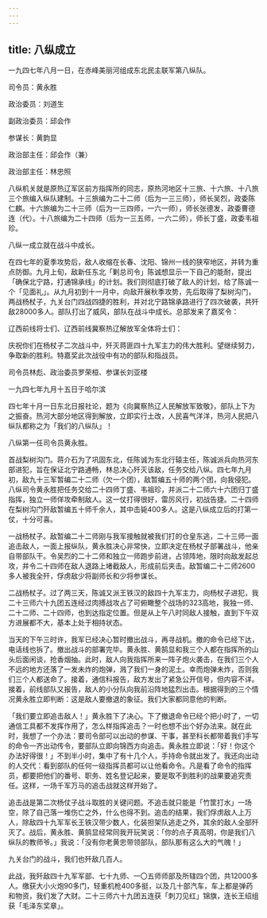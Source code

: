 ```yaml
---
---
---
```

title: 八纵成立
---




一九四七年八月一日，在赤峰美丽河组成东北民主联军第八纵队。

司令员：黄永胜

政治委员：刘道生

副政治委员：邱会作

参谋长：黄韵显

政治部主任：邱会作（兼）

政治部主任：林忠照

八纵机关就是原热辽军区前方指挥所的同志，原热河地区十三旅、十六旅、十八旅三个旅编入纵队建制。十三旅编为二十二师（后为一三三师），师长吴烈，政委陈仁麒。十六旅编为二十三师（后为一三四师，一六一师），师长张德发，政委曹德连（代）。十八旅编为二十四师（后为一三五师，一六二师），师长丁盛，政委韦祖珍。

八纵一成立就在战斗中成长。

在四七年的夏季攻势后，敌人收缩在长春、沈阳、锦州一线的狭窄地区，并转为重点防御。九月上旬，敌新任东北「剿总司令」陈诚想显示一下自己的能耐，提出「确保北宁路，打通锦承线」的计划。我们则彻底打破了敌人的计划，给了陈诚一个「见面礼」。从九月初到十一月中，向敌开展秋季攻势，先后取得了梨树沟门，两战杨杖子，九关台门四战四捷的胜利，并对北宁路锦承路进行了四次破袭，共歼敌28000多人。部队打出了威风，部队在战斗中成长。总部发来了嘉奖令：

辽西前线将士们、辽西前线冀察热辽解放军全体将士们：

庆祝你们在杨杖子二次战斗中，歼灭蒋匪四十九军主力的伟大胜利。望继续努力，争取新的胜利。特嘉奖此次战役中有功的部队和指战员。

司令员林彪、政治委员罗荣桓、参谋长刘亚楼

一九四七年九月十五日于哈尔滨

四七年十月一日东北日报社论，题为《向冀察热辽人民解放军致敬》，部队上下为之振奋。热河大部分地区得到解放，立即实行土改，人民喜气洋洋，热河人民把八纵队都称之为「我们的八纵队」！



八纵第一任司令员黄永胜。

首战梨树沟门。蒋介石为了巩固东北，任陈诚为东北行辕主任，陈诚派兵向热河东部进犯，旨在保证北宁路通畅，林总决心歼灭该敌，任务交给八纵。四七年九月初，敌九十三军暂编二十二师（欠一个团），敌暂编五十师的两个团，向我侵犯。八纵司令黄永胜把任务交给二十四师丁盛、韦祖珍，并派二十二师六十六团归丁盛指挥，独立一师佯攻牵制敌人。这一仗打得很好，雷厉风行，初战告捷。二十四师在梨树沟门歼敌暂编五十师千余人，其中击毙400多人。这是八纵成立后的打第一仗，十分可喜。

一战杨杖子。敌暂编二十二师刚与我军接触就被我们打的仓皇东逃，二十三师一面追击敌人，一面上报纵队，黄永胜决心非常快，立即决定在杨杖子部署战斗，他亲自带部队干。令吴烈的二十二师和独立一师跑步前进，占领阵地，限时向敌发起总攻，并令二十四师在敌人退路上堵截敌人，形成前后夹击。敌暂编二十二师2600多人被我全歼，俘虏敌少将副师长和少将参谋长。

二战杨杖子。过了两三天，陈诚又派王铁汉的敌四十九军主力，向杨杖子进犯，我二十三师六十九团五连经过肉搏战攻占了可俯瞰整个战场的323高地，我独一师、二十二师、二十四师，也到达指定位置。但是从上午八时同敌人接触，直到下午双方进展都不大，基本上处于相持状态。

当天的下午三时许，我军已经决心暂时撤出战斗，再寻战机。撤的命令已经下达，电话线也拆了。撤出战斗的部署完毕。黄永胜、黄鹄显和我三个人都在指挥所的山头后面闲谈，抢香烟抽。此时，敌人向我指挥所来一阵子炮火袭击，在我们三个人不远的地方还落了一发未炸的炮弹，溅了我们一身的泥土。幸而炮弹未炸，否则我们三个人都送命了。接着，通信科报告，敌方发出了紧急公开信号，但内容不详。接着，前线部队又报告，敌人的小分队向我前沿阵地猛烈出击。根据得到的三个情况黄永胜立即判断：这是敌人要撤退的象征。我们大家都同意他的判断。

「我们要立即追击敌人！」黄永胜下了决心。下了撤退命令已经个把小时了，一切通信工具都不发挥作用了，怎么样指挥追击？一时也想不出个好办法来。就在此时，我想了一个办法：要司令部可以出动的参谋、干事，甚至科长都带着我们手写的命令一齐出动传令，要部队立即向锦西方向追击。黄永胜立即说：「好！你这个办法好得很！」不到半小时，集中了有十几个人，手持命令就出发了。我还向出动的人交代：看到部队的任何一级指挥员都可以让他看命令。凡是看了命令的指挥员，都要把他们的番号、职务、姓名登记起来，要是取不到胜利的战果要追究责任。这样，一场千军万马的追击战就这样开始了。

追击战是第二次杨仗子战斗取胜的关键问题。不追击就只能是「竹筐打水」一场空，除了自己落一堆伤亡之外，什么也得不到。追击的结果，我们俘虏敌人上万人，除敌四十九军军长王铁汉带少数人，化装担架队逃走之外，其余的敌人全部歼灭了。战后，黄永胜、黄鹄显经常同我开玩笑说：「你的点子真高明，你是我们八纵队的教师爷。」我说：「没有你老黄忠带领部队，部队那有这么大的气魄！」

九关台门的战斗，我们也歼敌几百人。

此战，我歼敌四十九军军部、七十九师、一〇五师师部及所辖四个团，共12000多人。缴获大小火炮90多门，轻重机枪400多挺，以及几十部汽车，车上都是弹药和物资，我们发了大财。二十三师六十九团五连获「刺刀见红」锦旗，连长王绍组获「毛泽东奖章」。